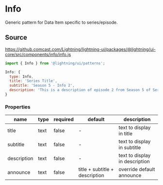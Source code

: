 
# Info

Generic pattern for Data Item specific to series/episode.

## Source

https://github.comcast.com/Lightning/lightning-ui/packages/@lightning/ui-core/src/components/info/info.js

```js
import { Info } from '@lightning/ui/patterns';

Info: {
  type: Info,
  title: 'Series Title',
  subtitle: 'Season 5 - Info 2',
  description: 'This is a description of episode 2 from Season 5 of Series Title'
}
```

<Canvas>
  <Story id="patterns-info--basic" />
</Canvas>

### Properties

name|type|required|default|description
--|--|--|--|--
title|text|false|-|text to display in title
subtitle|text|false|-|text to display in subtitle
description|text|false|-|text to display in description
announce|text|false|title + subtitle + description|override default announce




